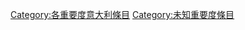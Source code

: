 {{Catnav|維基專題|歷史、地理與傳記專題|各國專題|義大利專題|各重要度義大利條目}}
{{Empty category}}
{{Articles by Importance|topic=義大利|project=義大利}}
{{CategoryTOC}}
[[Category:各重要度意大利條目|Category:各重要度意大利條目]]
[[Category:未知重要度條目|Category:未知重要度條目]]